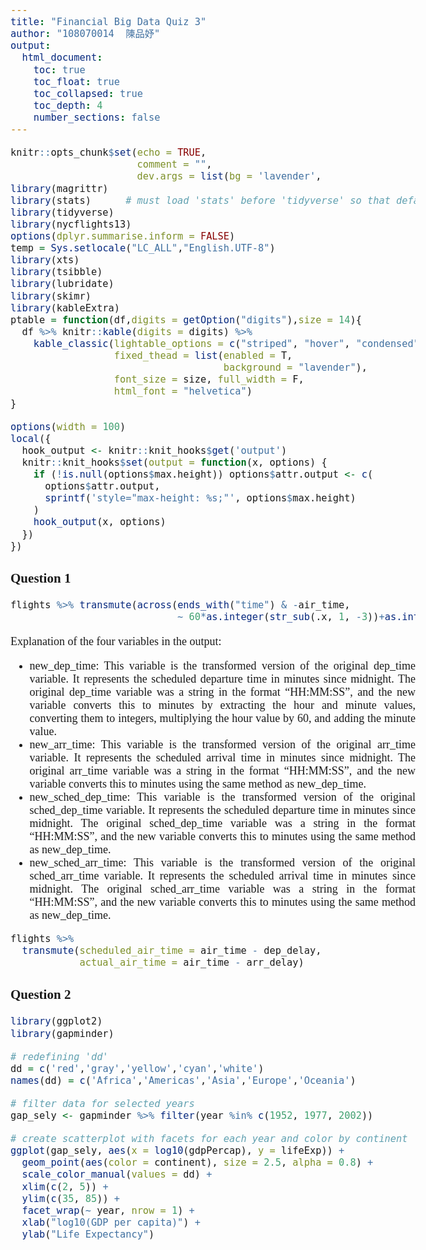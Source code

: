 ```yaml
---
title: "Financial Big Data Quiz 3"
author: "108070014  陳品妤"
output: 
  html_document:
    toc: true
    toc_float: true
    toc_collapsed: true
    toc_depth: 4
    number_sections: false
---
```


<style type = "text/css">
  body{
    font-family: "Cambria";
    font-size: 18px;
    text-align: justify;
  }
  h1.title{
    text-align: center;
    font-size: 40px;
  }
  .author{
    text-align: center;
    font-size: 24px;
    font-family: "Cambria", "標楷體";
  }
</style>

```r
knitr::opts_chunk$set(echo = TRUE, 
                      comment = "", 
                      dev.args = list(bg = 'lavender',                                       pointsize = 11))
library(magrittr)
library(stats)      # must load 'stats' before 'tidyverse' so that default 'filter()' function comes from 'tidyverse' 
library(tidyverse)
library(nycflights13)
options(dplyr.summarise.inform = FALSE)
temp = Sys.setlocale("LC_ALL","English.UTF-8")
library(xts)
library(tsibble)
library(lubridate)
library(skimr)
library(kableExtra)
ptable = function(df,digits = getOption("digits"),size = 14){
  df %>% knitr::kable(digits = digits) %>% 
    kable_classic(lightable_options = c("striped", "hover", "condensed"),
                  fixed_thead = list(enabled = T, 
                                     background = "lavender"),
                  font_size = size, full_width = F,
                  html_font = "helvetica")
}
```

```r
options(width = 100)
local({
  hook_output <- knitr::knit_hooks$get('output')
  knitr::knit_hooks$set(output = function(x, options) {
    if (!is.null(options$max.height)) options$attr.output <- c(
      options$attr.output,
      sprintf('style="max-height: %s;"', options$max.height)
    )
    hook_output(x, options)
  })
})
```

### Question 1
```r
flights %>% transmute(across(ends_with("time") & -air_time,
                             ~ 60*as.integer(str_sub(.x, 1, -3))+as.integer(str_sub(.x, -2, -1)), .names = "new_{.col}"))
```
Explanation of the four variables in the output:

- new_dep_time: This variable is the transformed version of the original dep_time variable. It represents the scheduled departure time in minutes since midnight. The original dep_time variable was a string in the format "HH:MM:SS", and the new variable converts this to minutes by extracting the hour and minute values, converting them to integers, multiplying the hour value by 60, and adding the minute value.
- new_arr_time: This variable is the transformed version of the original arr_time variable. It represents the scheduled arrival time in minutes since midnight. The original arr_time variable was a string in the format "HH:MM:SS", and the new variable converts this to minutes using the same method as new_dep_time.
- new_sched_dep_time: This variable is the transformed version of the original sched_dep_time variable. It represents the scheduled departure time in minutes since midnight. The original sched_dep_time variable was a string in the format "HH:MM:SS", and the new variable converts this to minutes using the same method as new_dep_time.
- new_sched_arr_time: This variable is the transformed version of the original sched_arr_time variable. It represents the scheduled arrival time in minutes since midnight. The original sched_arr_time variable was a string in the format "HH:MM:SS", and the new variable converts this to minutes using the same method as new_dep_time.
```r
flights %>% 
  transmute(scheduled_air_time = air_time - dep_delay,
            actual_air_time = air_time - arr_delay)
```
### Question 2
```r
library(ggplot2)
library(gapminder)

# redefining 'dd'
dd = c('red','gray','yellow','cyan','white')
names(dd) = c('Africa','Americas','Asia','Europe','Oceania')

# filter data for selected years
gap_sely <- gapminder %>% filter(year %in% c(1952, 1977, 2002))

# create scatterplot with facets for each year and color by continent
ggplot(gap_sely, aes(x = log10(gdpPercap), y = lifeExp)) +
  geom_point(aes(color = continent), size = 2.5, alpha = 0.8) +
  scale_color_manual(values = dd) +
  xlim(c(2, 5)) +
  ylim(c(35, 85)) +
  facet_wrap(~ year, nrow = 1) +
  xlab("log10(GDP per capita)") +
  ylab("Life Expectancy")
```


